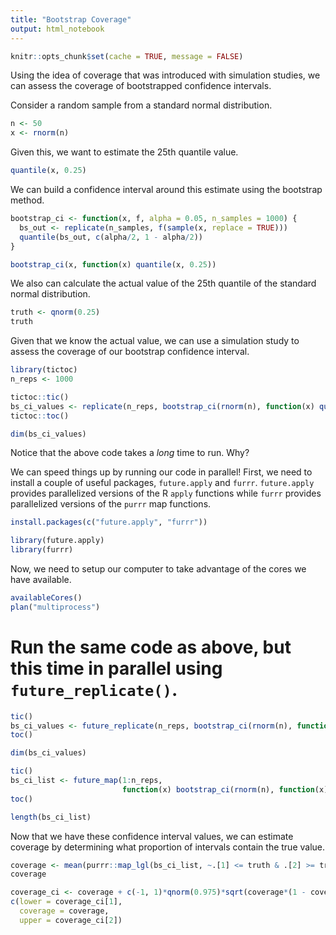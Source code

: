 ```yaml
---
title: "Bootstrap Coverage"
output: html_notebook
---
```


```r
knitr::opts_chunk$set(cache = TRUE, message = FALSE)
```

Using the idea of coverage that was introduced with simulation studies, we can 
assess the coverage of bootstrapped confidence intervals.

Consider a random sample from a standard normal distribution.

```r
n <- 50
x <- rnorm(n)
```

Given this, we want to estimate the 25th quantile value.
```r
quantile(x, 0.25)
```

We can build a confidence interval around this estimate using the bootstrap method.
```r
bootstrap_ci <- function(x, f, alpha = 0.05, n_samples = 1000) {
  bs_out <- replicate(n_samples, f(sample(x, replace = TRUE)))
  quantile(bs_out, c(alpha/2, 1 - alpha/2))
}
```

```r
bootstrap_ci(x, function(x) quantile(x, 0.25))
```

We also can calculate the actual value of the 25th quantile of the standard normal
distribution.
```r
truth <- qnorm(0.25)
truth
```

Given that we know the actual value, we can use a simulation study to assess the
coverage of our bootstrap confidence interval.

```r
library(tictoc)
n_reps <- 1000
```

```r
tictoc::tic()
bs_ci_values <- replicate(n_reps, bootstrap_ci(rnorm(n), function(x) quantile(x, 0.25)))
tictoc::toc()
```

```r
dim(bs_ci_values)
```

Notice that the above code takes a *long* time to run. Why?

We can speed things up by running our code in parallel! First, we need to install
a couple of useful packages, `future.apply` and `furrr`. `future.apply` provides
parallelized versions of the R `apply` functions while `furrr` provides parallelized
versions of the `purrr` map functions.

```r
install.packages(c("future.apply", "furrr"))
```

```r
library(future.apply)
library(furrr)
```

Now, we need to setup our computer to take advantage of the cores we have available.

```r
availableCores()
plan("multiprocess")
```

# Run the same code as above, but this time in parallel using `future_replicate()`.

```r
tic()
bs_ci_values <- future_replicate(n_reps, bootstrap_ci(rnorm(n), function(x) quantile(x, 0.25)))
toc()
```

```r
dim(bs_ci_values)
```


```r
tic()
bs_ci_list <- future_map(1:n_reps, 
                         function(x) bootstrap_ci(rnorm(n), function(x) quantile(x, 0.25)))
toc()
```

```r
length(bs_ci_list)
```

Now that we have these confidence interval values, we can estimate coverage by
determining what proportion of intervals contain the true value.

```r
coverage <- mean(purrr::map_lgl(bs_ci_list, ~.[1] <= truth & .[2] >= truth))
coverage
```

```r
coverage_ci <- coverage + c(-1, 1)*qnorm(0.975)*sqrt(coverage*(1 - coverage)/n_reps)
c(lower = coverage_ci[1],
  coverage = coverage,
  upper = coverage_ci[2])
```
